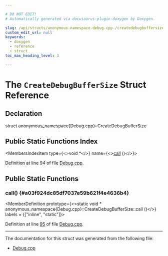 ```yaml
---

# DO NOT EDIT!
# Automatically generated via docusaurus-plugin-doxygen by Doxygen.

slug: /api/structs/anonymous-namespace-debug-cpp-/createdebugbuffersize
custom_edit_url: null
keywords:
  - doxygen
  - reference
  - struct
toc_max_heading_level: 3

---
```





# The `CreateDebugBufferSize` Struct Reference

<DoxygenPage pluginConfig={pluginConfig}>



## Declaration

<CodeBlock>struct anonymous_namespace{Debug.cpp}::CreateDebugBufferSize</CodeBlock>

## Public Static Functions Index

<MembersIndex>

<MembersIndexItem
  type={<>void &#42;</>}
  name={<><a href="#a03f924dc85df7037e59b621f4e4636b4">call</a> ()</>}>
</MembersIndexItem>

</MembersIndex>


Definition at line 94 of file <a href="/docs/api/files/lib/lib/support/debug-cpp">Debug.cpp</a>.

<SectionDefinition>

## Public Static Functions

### call() {#a03f924dc85df7037e59b621f4e4636b4}

<MemberDefinition
  prototype={<>static void &#42; anonymous&#95;namespace&#123;Debug.cpp&#125;::CreateDebugBufferSize::call ()</>}
  labels = {["inline", "static"]}>

Definition at line <a href="/docs/api/files/lib/lib/support/debug-cpp/#l00095">95</a> of file <a href="/docs/api/files/lib/lib/support/debug-cpp">Debug.cpp</a>.
</MemberDefinition>

</SectionDefinition>

<hr/>

The documentation for this struct was generated from the following file:

<ul>
<li><a href="/docs/api/files/lib/lib/support/debug-cpp">Debug.cpp</a></li>
</ul>

</DoxygenPage>
